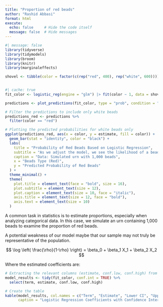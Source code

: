 ```yaml
---
title: "Proportion of red beads"
author: "Rashid Abbasi"
format: html
execute: 
  echo: false     # Hide the code itself
  message: false  # Hide messages
---
```

 
```r
#| message: false
library(tidyverse)
library(tidymodels)
library(broom)
library(knitr)
library(marginaleffects)
```

```r
shovel <- tibble(color = factor(c(rep("red", 400), rep("white", 600))))
                                                     
```

```r
#| cache: true
fit_color <- logistic_reg(engine = "glm") |> fit(color ~ 1, data = shovel)
```



```r
predictions <- plot_predictions(fit_color, type = "prob", condition = "color", draw = FALSE)
```

```r
# Filter the predictions to include only white beads
predictions_red <- predictions %>%
  filter(color == "red")
```

```r
# Plotting the predicted probabilities for white beads only
ggplot(predictions_red, aes(x = color, y = estimate, fill = color)) + 
  geom_bar(stat = "identity", color = "black") +
  labs(
    title = "Probability of Red Beads Based on Logistic Regression",
    subtitle = "As we adjust the model, we see the likelihood of a beads being red",
    caption = "Data: Simulated urn with 1,000 beads",
    x = "Beads Type (Red)",
    y = "Predicted Probability of Red Beads"
  ) +
  theme_minimal() +
  theme(
    plot.title = element_text(face = "bold", size = 16),
    plot.subtitle = element_text(size = 12),
    plot.caption = element_text(size = 10, face = "italic"),
    axis.title = element_text(size = 12, face = "bold"),
    axis.text = element_text(size = 10)
  ) 
```


A common task in statistics is to estimate proportions, especially when analyzing categorical data. In this case, we simulate an urn containing 1,000 beads to examine the proportion of red beads.

A potential weakness of our model maybe that our sample may not truly be representative of the population.

$$
\log \left( \frac{\rho}{1-\rho} \right) = \beta_0 + \beta_1 X_1 + \beta_2 X_2
$$

Where the estimated coefficients are:


```r
# Extracting the relevant columns (estimate, conf.low, conf.high) from tidy output
model_results <- tidy(fit_color, conf.int = TRUE) %>%
  select(term, estimate, conf.low, conf.high)

# Create the table
kable(model_results, col.names = c("Term", "Estimate", "Lower CI", "Upper CI"), 
      caption = "Logistic Regression Coefficients with Confidence Intervals")

```
